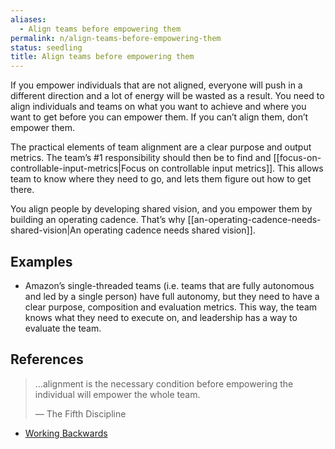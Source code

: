 ```yaml
---
aliases:
  - Align teams before empowering them
permalink: n/align-teams-before-empowering-them
status: seedling
title: Align teams before empowering them
---
```

If you empower individuals that are not aligned, everyone will push in a different direction and a lot of energy will be wasted as a result. You need to align individuals and teams on what you want to achieve and where you want to get before you can empower them. If you can’t align them, don’t empower them.

The practical elements of team alignment are a clear purpose and output metrics. The team’s #1 responsibility should then be to find and [[focus-on-controllable-input-metrics|Focus on controllable input metrics]]. This allows team to know where they need to go, and lets them figure out how to get there.

You align people by developing shared vision, and you empower them by building an operating cadence. That’s why [[an-operating-cadence-needs-shared-vision|An operating cadence needs shared vision]].

## Examples

- Amazon’s single-threaded teams (i.e. teams that are fully autonomous and led by a single person) have full autonomy, but they need to have a clear purpose, composition and evaluation metrics. This way, the team knows what they need to execute on, and leadership has a way to evaluate the team.

## References

> …alignment is the necessary condition before empowering the individual will empower the whole team.
>
> — The Fifth Discipline

- [Working Backwards](https://commoncog.com/blog/working-backwards/?utm_source=pocket_mylist)
